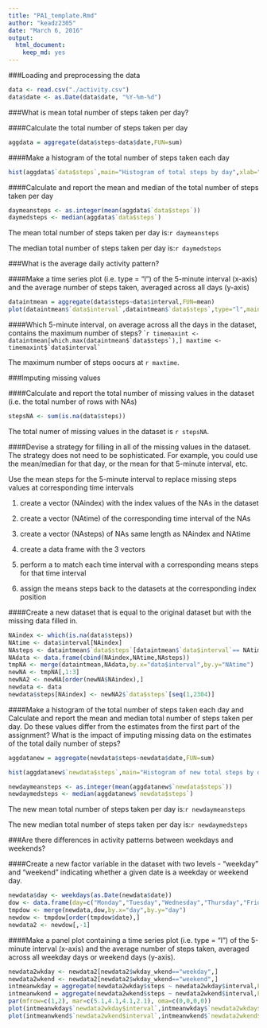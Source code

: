 ```yaml
---
title: "PA1_template.Rmd"
author: "keadz2305"
date: "March 6, 2016"
output: 
  html_document: 
    keep_md: yes
---
```



###Loading and preprocessing the data
```r
data <- read.csv("./activity.csv")
data$date <- as.Date(data$date, "%Y-%m-%d")
```

###What is mean total number of steps taken per day?

####Calculate the total number of steps taken per day
```r
aggdata = aggregate(data$steps~data$date,FUN=sum)
```

####Make a histogram of the total number of steps taken each day
```r
hist(aggdata$`data$steps`,main="Histogram of total steps by day",xlab="Daily total steps",breaks=10)
```


####Calculate and report the mean and median of the total number of steps taken per day
```r
daymeansteps <- as.integer(mean(aggdata$`data$steps`))
daymedsteps <- median(aggdata$`data$steps`)
```

The mean total number of steps taken per day is:`r daymeansteps`

The median total number of steps taken per day is:`r daymedsteps`




###What is the average daily activity pattern?

####Make a time series plot (i.e. type = "l") of the 5-minute interval (x-axis) and the average number of steps taken, averaged across all days (y-axis)
```r
dataintmean = aggregate(data$steps~data$interval,FUN=mean)
plot(dataintmean$`data$interval`,dataintmean$`data$steps`,type="l",main="Average daily pattern",xlab="5-min interval",ylab="average numbers of steps across all days")
```


####Which 5-minute interval, on average across all the days in the dataset, contains the maximum number of steps?
````r
timemaxint <- dataintmean[which.max(dataintmean$`data$steps`),]
maxtime <- timemaxint$`data$interval`
```

The maximum number of steps oocurs at `r maxtime`.




###Imputing missing values

####Calculate and report the total number of missing values in the dataset (i.e. the total number of rows with NAs)
```r
stepsNA <- sum(is.na(data$steps))
```
The total numer of missing values in the dataset is `r stepsNA`.


####Devise a strategy for filling in all of the missing values in the dataset. The strategy does not need to be sophisticated. For example, you could use the mean/median for that day, or the mean for that 5-minute interval, etc.

Use the mean steps for the 5-minute interval to replace missing steps values at corresponding time intervals

1. create a vector (NAindex) with the index values of the NAs in the dataset

2. create a vector (NAtime) of the corresponding time interval of the NAs

3. create a vector (NAsteps) of NAs same length as NAindex and NAtime

4. create a data frame with the 3 vectors

5. perform a to match each time interval with a corresponding means steps for that time interval

6. assign the means steps back to the datasets at the corresponding index position

####Create a new dataset that is equal to the original dataset but with the missing data filled in.
```r
NAindex <- which(is.na(data$steps))
NAtime <- data$interval[NAindex]
NAsteps <- dataintmean$`data$steps`[dataintmean$`data$interval`== NAtime[(seq(1,2304))]]
NAdata <- data.frame(cbind(NAindex,NAtime,NAsteps))
tmpNA <- merge(dataintmean,NAdata,by.x="data$interval",by.y="NAtime")
newNA <- tmpNA[,1:3]
newNA2 <- newNA[order(newNA$NAindex),]
newdata <- data
newdata$steps[NAindex] <- newNA2$`data$steps`[seq(1,2304)]
```

####Make a histogram of the total number of steps taken each day and Calculate and report the mean and median total number of steps taken per day. Do these values differ from the estimates from the first part of the assignment? What is the impact of imputing missing data on the estimates of the total daily number of steps?
```r
aggdatanew = aggregate(newdata$steps~newdata$date,FUN=sum)
```
```r
hist(aggdatanew$`newdata$steps`,main="Histogram of new total steps by day",xlab="New Daily total steps",breaks=10)
```
```r
newdaymeansteps <- as.integer(mean(aggdatanew$`newdata$steps`))
newdaymedsteps <- median(aggdatanew$`newdata$steps`)
```

The new mean total number of steps taken per day is:`r newdaymeansteps`

The new median total number of steps taken per day is:`r newdaymedsteps`




###Are there differences in activity patterns between weekdays and weekends?


####Create a new factor variable in the dataset with two levels - "weekday" and "weekend" indicating whether a given date is a weekday or weekend day.
```r
newdata$day <- weekdays(as.Date(newdata$date))
dow <- data.frame(day=c("Monday","Tuesday","Wednesday","Thursday","Friday","Saturday","Sunday"),wkday_wkend=c("weekday","weekday","weekday","weekday","weekday","weekend","weekend"))
tmpdow <- merge(newdata,dow,by.x="day",by.y="day")
newdow <- tmpdow[order(tmpdow$date),]
newdata2 <- newdow[,-1]
```

####Make a panel plot containing a time series plot (i.e. type = "l") of the 5-minute interval (x-axis) and the average number of steps taken, averaged across all weekday days or weekend days (y-axis).
```r
newdata2wkday <- newdata2[newdata2$wkday_wkend=="weekday",]
newdata2wkend <- newdata2[newdata2$wkday_wkend=="weekend",]
intmeanwkday = aggregate(newdata2wkday$steps ~ newdata2wkday$interval,FUN=mean)
intmeanwkend = aggregate(newdata2wkend$steps ~ newdata2wkend$interval,FUN=mean)
par(mfrow=c(1,2), mar=c(5.1,4.1,4.1,2.1), oma=c(0,0,0,0))
plot(intmeanwkday$`newdata2wkday$interval`,intmeanwkday$`newdata2wkday$steps`, type="l",main="Average daily steps on weekday",xlab="5-min interval",ylab="average numbers of steps across all weekdays")
plot(intmeanwkend$`newdata2wkend$interval`,intmeanwkend$`newdata2wkend$steps`, type="l",main="Average daily steps on weekend",xlab="5-min interval",ylab="average numbers of steps across all weekends")
```




